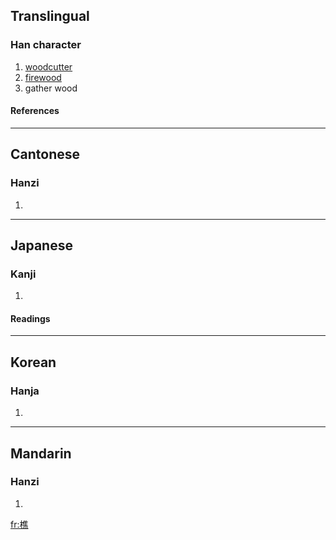 ==Translingual==
===Han character===
{{Han char|rn=75|rad=木|as=12|sn=16|four=4093<sub>1</sub>|canj=木人土火 (DOGF)}}
# [[woodcutter]]
# [[firewood]]
# gather wood
====References====
{{Han ref|kx=0551.220|dkj=15489|dj=0939.240|hdz=21293.070|uh=6A35|ud=27189|bh=BEF6|bd=48886}}

----
==Cantonese==
===Hanzi===
{{yue-hanzi|jyut=|y=chiu4}}
# {{defn|Cantonese}}

----
==Japanese==
===Kanji===
{{ja-kanji|grade=|rs=木12}}
# {{defn|Japanese}} 
====Readings====
{{ja-readings|on=[[しょう]] (shō)|kun=[[きこる]] (kikoru), [[きこり]] (kikori)}}

----
==Korean==
===Hanja===
{{ko-hanja|hangeul=초|eumhun=|rv=cho|mr=ch'o|y=cho}}
# {{defn|Korean}}

----
==Mandarin==
===Hanzi===
{{cmn-hanzi|pin=[[qiáo]] ([[qiao2]])|wg=ch'iao<sup>2</sup>}}
# {{defn|Mandarin}}

[[fr:樵]]